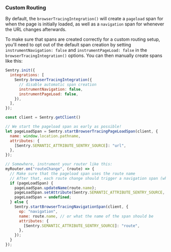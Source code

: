 ### Custom Routing

By default, the `browserTracingIntegration()` will create a `pageload` span for when the page is initially loaded, as well as a `navigation` span for whenever the URL changes afterwards.

To make sure that spans are created correctly for a custom routing setup, you'll need to opt out of the default span creation by setting `instrumentNavigation: false` and `instrumentPageLoad: false` in the `browserTracingIntegration()` options. You can then manually create spans like this:

```javascript
Sentry.init({
  integrations: [
    Sentry.browserTracingIntegration({
      // disable automatic span creation
      instrumentNavigation: false,
      instrumentPageLoad: false,
    }),
  ],
});

const client = Sentry.getClient()

// We start the pageload span as early as possible!
let pageLoadSpan = Sentry.startBrowserTracingPageLoadSpan(client, {
  name: window.location.pathname,
  attributes: {
    [Sentry.SEMANTIC_ATTRIBUTE_SENTRY_SOURCE]: "url",
  },
});

// Somewhere, instrument your router like this:
myRouter.on("routeChange", (route) => {
  // Make sure that the pageload span uses the route name
  // After that, each route change should trigger a navigation span (which will automatically finish the previous one)
  if (pageLoadSpan) {
    pageLoadSpan.updateName(route.name);
    pageLoadSpan.setAttribute(Sentry.SEMANTIC_ATTRIBUTE_SENTRY_SOURCE, "route");
    pageLoadSpan = undefined;
  } else {
    Sentry.startBrowserTracingNavigationSpan(client, {
      op: "navigation",
      name: route.name, // or what the name of the span should be
      attributes: {
        [Sentry.SEMANTIC_ATTRIBUTE_SENTRY_SOURCE]: "route",
      },
    });
  }
});
```
